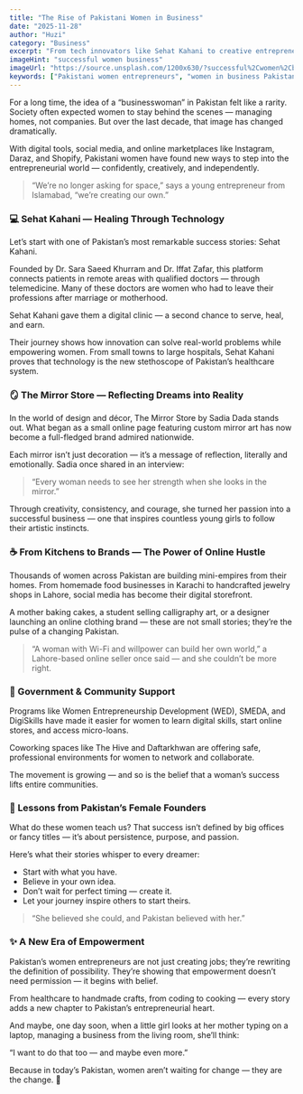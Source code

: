 ```yaml
---
title: "The Rise of Pakistani Women in Business"
date: "2025-11-28"
author: "Huzi"
category: "Business"
excerpt: "From tech innovators like Sehat Kahani to creative entrepreneurs, Pakistani women are reshaping the business landscape. A look at the stories, challenges, and triumphs of female founders in 2025."
imageHint: "successful women business"
imageUrl: "https://source.unsplash.com/1200x630/?successful%2Cwomen%2Cbusiness"
keywords: ["Pakistani women entrepreneurs", "women in business Pakistan", "Sehat Kahani", "The Mirror Store", "female founders Pakistan", "women empowerment"]
---
```


For a long time, the idea of a “businesswoman” in Pakistan felt like a rarity. Society often expected women to stay behind the scenes — managing homes, not companies. But over the last decade, that image has changed dramatically.

With digital tools, social media, and online marketplaces like Instagram, Daraz, and Shopify, Pakistani women have found new ways to step into the entrepreneurial world — confidently, creatively, and independently.

> “We’re no longer asking for space,” says a young entrepreneur from Islamabad, “we’re creating our own.”

### 💻 Sehat Kahani — Healing Through Technology

Let’s start with one of Pakistan’s most remarkable success stories: Sehat Kahani.

Founded by Dr. Sara Saeed Khurram and Dr. Iffat Zafar, this platform connects patients in remote areas with qualified doctors — through telemedicine. Many of these doctors are women who had to leave their professions after marriage or motherhood.

Sehat Kahani gave them a digital clinic — a second chance to serve, heal, and earn.

Their journey shows how innovation can solve real-world problems while empowering women. From small towns to large hospitals, Sehat Kahani proves that technology is the new stethoscope of Pakistan’s healthcare system.

### 🪞 The Mirror Store — Reflecting Dreams into Reality

In the world of design and décor, The Mirror Store by Sadia Dada stands out. What began as a small online page featuring custom mirror art has now become a full-fledged brand admired nationwide.

Each mirror isn’t just decoration — it’s a message of reflection, literally and emotionally. Sadia once shared in an interview:

> “Every woman needs to see her strength when she looks in the mirror.”

Through creativity, consistency, and courage, she turned her passion into a successful business — one that inspires countless young girls to follow their artistic instincts.

### ☕ From Kitchens to Brands — The Power of Online Hustle

Thousands of women across Pakistan are building mini-empires from their homes.
From homemade food businesses in Karachi to handcrafted jewelry shops in Lahore, social media has become their digital storefront.

A mother baking cakes, a student selling calligraphy art, or a designer launching an online clothing brand — these are not small stories; they’re the pulse of a changing Pakistan.

> “A woman with Wi-Fi and willpower can build her own world,” a Lahore-based online seller once said — and she couldn’t be more right.

### 🚀 Government & Community Support

Programs like Women Entrepreneurship Development (WED), SMEDA, and DigiSkills have made it easier for women to learn digital skills, start online stores, and access micro-loans.

Coworking spaces like The Hive and Daftarkhwan are offering safe, professional environments for women to network and collaborate.

The movement is growing — and so is the belief that a woman’s success lifts entire communities.

### 🌺 Lessons from Pakistan’s Female Founders

What do these women teach us? That success isn’t defined by big offices or fancy titles — it’s about persistence, purpose, and passion.

Here’s what their stories whisper to every dreamer:

- Start with what you have.
- Believe in your own idea.
- Don’t wait for perfect timing — create it.
- Let your journey inspire others to start theirs.

> “She believed she could, and Pakistan believed with her.”

### ✨ A New Era of Empowerment

Pakistan’s women entrepreneurs are not just creating jobs; they’re rewriting the definition of possibility. They’re showing that empowerment doesn’t need permission — it begins with belief.

From healthcare to handmade crafts, from coding to cooking — every story adds a new chapter to Pakistan’s entrepreneurial heart.

And maybe, one day soon, when a little girl looks at her mother typing on a laptop, managing a business from the living room, she’ll think:

“I want to do that too — and maybe even more.”

Because in today’s Pakistan, women aren’t waiting for change — they are the change. 🌷
